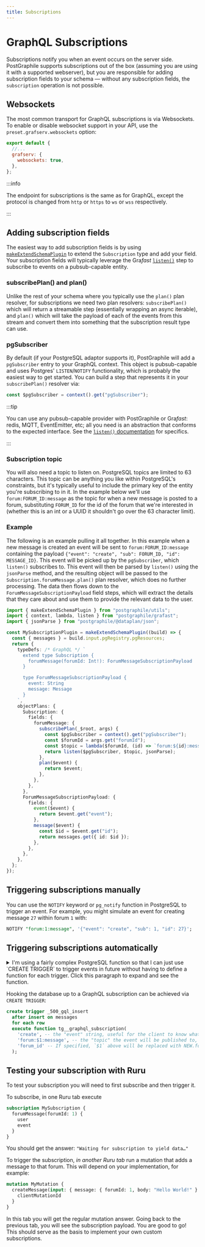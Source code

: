 ```yaml
---
title: Subscriptions
---
```



# GraphQL Subscriptions

<p className={styles.intro}>

Subscriptions notify you when an event occurs on the server side. PostGraphile
supports subscriptions out of the box (assuming you are using it with a
supported webserver), but you are responsible for adding subscription fields to
your schema — without any subscription fields, the `subscription` operation is
not possible.

</p>

## Websockets

The most common transport for GraphQL subscriptions is via Websockets. To
enable or disable websocket support in your API, use the
`preset.grafserv.websockets` option:

```js title="graphile.config.mjs"
export default {
  //...
  grafserv: {
    websockets: true,
  },
};
```

:::info

The endpoint for subscriptions is the same as for GraphQL, except the protocol
is changed from `http` or `https` to `ws` or `wss` respectively.

:::

## Adding subscription fields

The easiest way to add subscription fields is by using
[`makeExtendSchemaPlugin`](./make-extend-schema-plugin) to extend the
`Subscription` type and add your field. Your subscription fields will typically
leverage the Gra*fast*
[`listen()`](https://grafast.org/grafast/step-library/standard-steps/listen)
step to subscribe to events on a pubsub-capable entity.

### subscribePlan() and plan()

Unlike the rest of your schema where you typically use the `plan()` plan
resolver, for subscriptions we need two plan resolvers: `subscribePlan()` which
will return a streamable step (essentially wrapping an async iterable), and
`plan()` which will take the payload of each of the events from this stream and
convert them into something that the subscription result type can use.

### pgSubscriber

By default (if your PostgreSQL adaptor supports it), PostGraphile will add a
`pgSubscriber` entry to your GraphQL context. This object is pubsub-capable and
uses Postgres' `LISTEN`/`NOTIFY` functionality, which is probably the easiest
way to get started. You can build a step that represents it in your
`subscribePlan()` resolver via:

```ts
const $pgSubscriber = context().get("pgSubscriber");
```

:::tip

You can use any pubsub-capable provider with PostGraphile or Gra*fast*: redis,
MQTT, EventEmitter, etc; all you need is an abstraction that conforms to the
expected interface. See the [`listen()`
documentation](https://grafast.org/grafast/step-library/standard-steps/listen)
for specifics.

:::

### Subscription topic

You will also need a topic to listen on. PostgreSQL topics are limited to 63
characters. This topic can be anything you like within PostgreSQL's
constraints, but it's typically useful to include the primary key of the entity
you're subscribing to in it. In the example below we'll use
`forum:FORUM_ID:message` as the topic for when a new message is posted to a
forum, substituting `FORUM_ID` for the id of the forum that we're interested in
(whether this is an int or a UUID it shouldn't go over the 63 character limit).

### Example

The following is an example pulling it all together. In this example when a new
message is created an event will be sent to `forum:FORUM_ID:message` containing
the payload `{"event": "create", "sub": FORUM_ID, "id": MESSAGE_ID}`. This event will be picked up
by the `pgSubscriber`, which `listen()` subscribes to. This event will then be
parsed by `listen()` using the `jsonParse` method, and the resulting object
will be passed to the `Subscription.forumMessage.plan()` plan resolver, which
does no further processing. The data then flows down to the
`ForumMessageSubscriptionPayload` field steps, which will extract the details
that they care about and use them to provide the relevant data to the user.

```ts
import { makeExtendSchemaPlugin } from "postgraphile/utils";
import { context, lambda, listen } from "postgraphile/grafast";
import { jsonParse } from "postgraphile/@dataplan/json";

const MySubscriptionPlugin = makeExtendSchemaPlugin((build) => {
  const { messages } = build.input.pgRegistry.pgResources;
  return {
    typeDefs: /* GraphQL */ `
      extend type Subscription {
        forumMessage(forumId: Int!): ForumMessageSubscriptionPayload
      }

      type ForumMessageSubscriptionPayload {
        event: String
        message: Message
      }
    `,
    objectPlans: {
      Subscription: {
        fields: {
          forumMessage: {
            subscribePlan(_$root, args) {
              const $pgSubscriber = context().get("pgSubscriber");
              const $forumId = args.get("forumId");
              const $topic = lambda($forumId, (id) => `forum:${id}:message`);
              return listen($pgSubscriber, $topic, jsonParse);
            },
            plan($event) {
              return $event;
            },
          },
        },
      },
      ForumMessageSubscriptionPayload: {
        fields: {
          event($event) {
            return $event.get("event");
          },
          message($event) {
            const $id = $event.get("id");
            return messages.get({ id: $id });
          },
        },
      },
    },
  };
});
```

## Triggering subscriptions manually

You can use the `NOTIFY` keyword or `pg_notify` function in PostgreSQL to
trigger an event. For example, you might simulate an event for creating message
`27` within forum `1` with:

```sql
NOTIFY "forum:1:message", '{"event": "create", "sub": 1, "id": 27}';
```

## Triggering subscriptions automatically

<details>
<summary>
I'm using a fairly complex PostgreSQL function so that I can just use `CREATE TRIGGER` to trigger events in future without having to define a function for
each trigger. Click this paragraph to expand and see the function.
</summary>

**IMPORTANT**: this trigger assumes that the primary key for your tables is
always `id`. If this is not the case, you should delete the line containing
`'id', v_record.id`.

```sql
create function tg__graphql_subscription() returns trigger
    language plpgsql
    as $_$
declare
  v_process_new bool = (TG_OP = 'INSERT' OR TG_OP = 'UPDATE');
  v_process_old bool = (TG_OP = 'UPDATE' OR TG_OP = 'DELETE');
  v_event text = TG_ARGV[0];
  v_topic_template text = TG_ARGV[1];
  v_attribute text = TG_ARGV[2];
  v_record record;
  v_sub text;
  v_topic text;
  v_i int = 0;
  v_last_topic text;
begin
  for v_i in 0..1 loop
    if (v_i = 0) and v_process_new is true then
      v_record = new;
    elsif (v_i = 1) and v_process_old is true then
      v_record = old;
    else
      continue;
    end if;
     if v_attribute is not null then
      execute 'select $1.' || quote_ident(v_attribute)
        using v_record
        into v_sub;
    end if;
    if v_sub is not null then
      v_topic = replace(v_topic_template, '$1', v_sub);
    else
      v_topic = v_topic_template;
    end if;
    if v_topic is distinct from v_last_topic then
      -- This if statement prevents us from triggering the same notification twice
      v_last_topic = v_topic;
      perform pg_notify(v_topic, json_build_object(
        'event', v_event,
        'subject', v_sub,
        /* highlight-next-line */
        'id', v_record.id
      )::text);
    end if;
  end loop;
  return v_record;
end;
$_$;
```

</details>

Hooking the database up to a GraphQL subscription can be achieved via `CREATE
TRIGGER`:

```sql
create trigger _500_gql_insert
  after insert on messages
  for each row
  execute function tg__graphql_subscription(
    'create', -- the "event" string, useful for the client to know what happened
    'forum:$1:message', -- the "topic" the event will be published to, as a template
    'forum_id' -- If specified, `$1` above will be replaced with NEW.forum_id or OLD.forum_id from the trigger.
  );
```

## Testing your subscription with Ruru

To test your subscription you will need to first subscribe and then trigger it.

To subscribe, in one Ruru tab execute

```graphql
subscription MySubscription {
  forumMessage(forumId: 1) {
    user
    event
  }
}
```

You should get the answer: `"Waiting for subscription to yield data…"`

To trigger the subscription, _in another Ruru tab_ run a mutation that adds a
message to that forum. This will depend on your implementation, for example:

```graphql
mutation MyMutation {
  createMessage(input: { message: { forumId: 1, body: "Hello World!" } }) {
    clientMutationId
  }
}
```

In this tab you will get the regular mutation answer. Going back to the previous
tab, you will see the subscription payload. You are good to go! This should
serve as the basis to implement your own custom subscriptions.
